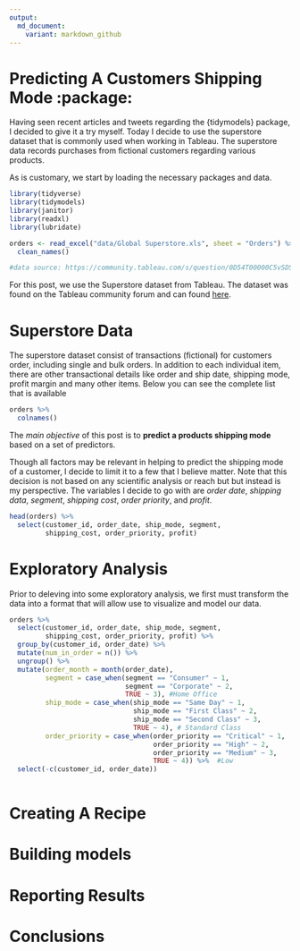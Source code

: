 ```yaml
---
output: 
  md_document:
    variant: markdown_github
---
```


# Predicting A Customers Shipping Mode :package:

Having seen recent articles and tweets regarding the {tidymodels} package, I decided to give it a try myself. Today I decide to use the superstore dataset that is commonly used when working in Tableau. The superstore data records purchases from fictional customers regarding various products.

As is customary, we start by loading the necessary packages and data.

```r
library(tidyverse)
library(tidymodels)
library(janitor)
library(readxl)
library(lubridate)

orders <- read_excel("data/Global Superstore.xls", sheet = "Orders") %>% 
  clean_names()

#data source: https://community.tableau.com/s/question/0D54T00000C5vSDSAZ/global-superstore-data-file

```

For this post, we use the Superstore dataset from Tableau. The dataset was found on the Tableau community forum and can found [here](https://community.tableau.com/s/question/0D54T00000C5vSDSAZ/global-superstore-data-file). 

# Superstore Data

The superstore dataset consist of transactions (fictional) for customers order, including single and bulk orders. In addition to each individual item, there are other transactional details like order and ship date, shipping mode, profit margin and many other items. Below you can see the complete list that is available


```r
orders %>% 
  colnames()

```

The *main objective* of this post is to **predict a products shipping mode** based on a set of predictors.

Though all factors may be relevant in helping to predict the shipping mode of a customer, I decide to limit it to a few that I believe matter. Note that this decision is not based on any scientific analysis or reach but but instead is my perspective. The variables I decide to go with are *order date*, *shipping data*, *segment*, *shipping cost*, *order priority*, and *profit*. 

```r
head(orders) %>% 
  select(customer_id, order_date, ship_mode, segment,
         shipping_cost, order_priority, profit)
```

# Exploratory Analysis

Prior to deleving into some exploratory analysis, we first must transform the data into a format that will allow use to visualize and model our data. 

```r
orders %>% 
  select(customer_id, order_date, ship_mode, segment,
         shipping_cost, order_priority, profit) %>% 
  group_by(customer_id, order_date) %>% 
  mutate(num_in_order = n()) %>% 
  ungroup() %>% 
  mutate(order_month = month(order_date),
         segment = case_when(segment == "Consumer" ~ 1,
                             segment == "Corporate" ~ 2,
                             TRUE ~ 3), #Home Office
         ship_mode = case_when(ship_mode == "Same Day" ~ 1,
                               ship_mode == "First Class" ~ 2,
                               ship_mode == "Second Class" ~ 3,
                               TRUE ~ 4), # Standard Class
         order_priority = case_when(order_priority == "Critical" ~ 1,
                                    order_priority == "High" ~ 2,
                                    order_priority == "Medium" ~ 3,
                                    TRUE ~ 4)) %>%  #Low
  select(-c(customer_id, order_date))
  
```


# Creating A Recipe

# Building models

# Reporting Results

# Conclusions
